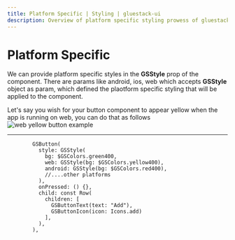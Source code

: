 ```yaml
---
title: Platform Specific | Styling | gluestack-ui
description: Overview of platform specific styling prowess of gluestack ui
---
```



<Meta title="Styling/PlatformSpecific" />

# Platform Specific

We can provide platform specific styles in the **GSStyle** prop of the component. There are params like android, ios, web which accepts **GSStyle** object as param, which defined the plaotform specific styling that will be applied to the component.

Let's say you wish for your button component to appear yellow when the app is running on web, you can do that as follows
![web yellow button example](images/styling-utility-complex-ex1.png)
________________________________________________
```
        GSButton(
          style: GSStyle(
            bg: $GSColors.green400,
            web: GSStyle(bg: $GSColors.yellow400),
            android: GSStyle(bg: $GSColors.red400),
            //....other platforms
          ),
          onPressed: () {},
          child: const Row(
            children: [
              GSButtonText(text: "Add"),
              GSButtonIcon(icon: Icons.add)
            ],
          ),
        ),
```

